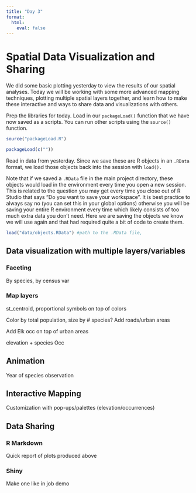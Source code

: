 ```yaml
---
title: "Day 3"
format: 
  html:
    eval: false
---
```


# Spatial Data Visualization and Sharing

We did some basic plotting yesterday to view the results of our spatial analyses. Today we will be working with some more advanced mapping techniques, plotting multiple spatial layers together, and learn how to make these interactive and ways to share data and visualizations with others.

Prep the libraries for today. Load in our `packageLoad()` function that we have now saved as a scripts. You can run other scripts using the `source()` function.

```r
source("packageLoad.R")

packageLoad(c(""))
```

Read in data from yesterday. Since we save these are R objects in an `.RData` format, we load those objects back into the session with `load().`

Note that if we saved a `.RData` file in the main project directory, these objects would load in the environment every time you open a new session. This is related to the question you may get every time you close out of R Studio that says "Do you want to save your workspace". It is best practice to always say no (you can set this in your global options) otherwise you will be saving your entire R environment every time which likely consists of too much extra data you don't need. Here we are saving the objects we know we will use again and that had required quite a bit of code to create them.

```r
load("data/objects.RData") #path to the .RData file,


```

## Data visualization with multiple layers/variables

### Faceting

By species, by census var

### Map layers

st_centroid, proportional symbols on top of colors

Color by total population, size by \# species? Add roads/urban areas

Add Elk occ on top of urban areas

elevation + species Occ

## Animation

Year of species observation

## Interactive Mapping

Customization with pop-ups/palettes (elevation/occurrences)

## Data Sharing

### R Markdown

Quick report of plots produced above

### Shiny

Make one like in job demo
